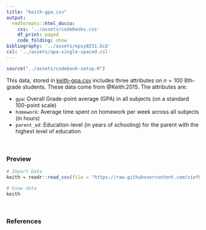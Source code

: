 ```yaml
---
title: "keith-gpa.csv"
output: 
  rmdformats::html_docco:
    css: '../assets/codebooks.css'
    df_print: paged
    code_folding: show
bibliography: '../assets/epsy8251.bib'
csl: '../assets/apa-single-spaced.csl'
---
```



```r
source("../assets/codebook-setup.R")
```



This data, stored in [keith-gpa.csv](https://raw.githubusercontent.com/zief0002/epsy-8251/main/data/keith-gpa.csv) includes three attributes on $n = 100$ 8th-grade students. These data come from @Keith:2015. The attributes are:

- `gpa`: Overall Grade-point average (GPA) in all subjects (on a standard 100-point scale)
- `homework`: Average time spent on homework per week across all subjects (in hours)
- `parent_ed`: Education-level (in years of schooling) for the parent with the highest level of education


<br />


### Preview

```r
# Import Data
keith = readr::read_csv(file = "https://raw.githubusercontent.com/zief0002/epsy-8251/main/data/keith-gpa.csv")

# View data
keith
```

<br />


### References

<!-- <p style="padding-left: 50px; text-indent: -50px;"> -->

